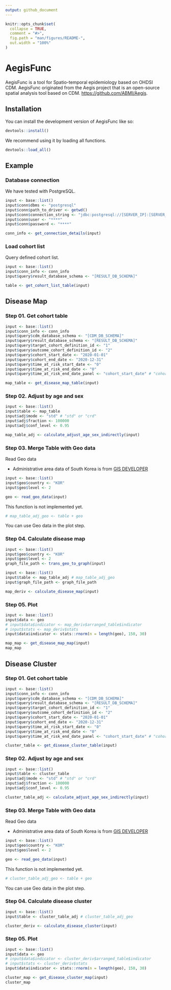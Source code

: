 ```yaml
---
output: github_document
---
```


<!-- README.md is generated from README.Rmd. Please edit that file -->

```r
knitr::opts_chunk$set(
  collapse = TRUE,
  comment = "#>",
  fig.path = "man/figures/README-",
  out.width = "100%"
)
```

# AegisFunc

<!-- badges: start -->
<!-- badges: end -->

AegisFunc is a tool for Spatio-temporal epidemiology based on OHDSI CDM.
AegisFunc originated from the Aegis project that is an open-source spatial analysis tool based on CDM.
<https://github.com/ABMI/Aegis>.

## Installation

You can install the development version of AegisFunc like so:

``` r
devtools::install()
```

We recommend using it by loading all functions.

``` r
devtools::load_all()
```

## Example

### Database connection

We have tested with PostgreSQL.

```r 
input <- base::list()
input$conn$dbms <- "postgresql"
input$conn$path_to_driver <- getwd()
input$conn$connection_string <- "jdbc:postgresql://[SERVER_IP]:[SERVER_PORT]/[CDM_DB_NAME]"
input$conn$user <- "****"
input$conn$password <- "****"

conn_info <- get_connection_details(input)
```


### Load cohort list

Query defined cohort list.

```r
input <- base::list()
input$conn_info <- conn_info
input$query$result_database_schema <- "[RESULT_DB_SCHEMA]"

table <- get_cohort_list_table(input)
```


## Disease Map

### Step 01. Get cohort table

```r
input <- base::list()
input$conn_info <- conn_info
input$query$cdm_database_schema <- "[CDM_DB_SCHEMA]"
input$query$result_database_schema <- "[RESULT_DB_SCHEMA]"
input$query$target_cohort_definition_id <- "1"
input$query$outcome_cohort_definition_id <- "2"
input$query$cohort_start_date <- "2020-01-01"
input$query$cohort_end_date <- "2020-12-31"
input$query$time_at_risk_start_date <- "0"
input$query$time_at_risk_end_date <- "0"
input$query$time_at_risk_end_date_panel <- "cohort_start_date" # "cohort_start_date" or "cohort_end_date"

map_table <- get_disease_map_table(input)
```



### Step 02. Adjust by age and sex

```r
input <- base::list()
input$table <- map_table
input$adj$mode <- "std" # "std" or "crd"
input$adj$fraction <- 100000
input$adj$conf_level <- 0.95

map_table_adj <- calculate_adjust_age_sex_indirectly(input)
```



### Step 03. Merge Table with Geo data

Read Geo data

- Administrative area data of South Korea is from [GIS DEVELOPER](http://www.gisdeveloper.co.kr/?p=2332)

```r
input <- base::list()
input$geo$country <- "KOR"
input$geo$level <- 2

geo <- read_geo_data(input)
```

This function is not implemented yet.

```r
# map_table_adj_geo <- table + geo
```

You can use Geo data in the plot step.



### Step 04. Calculate disease map

```r
input <- base::list()
input$geo$country <- "KOR"
input$geo$level <- 2
graph_file_path <- trans_geo_to_graph(input)

input <- base::list()
input$table <- map_table_adj # map_table_adj_geo
input$graph_file_path <- graph_file_path

map_deriv <- calculate_disease_map(input)
```



### Step 05. Plot

```r
input <- base::list()
input$data <- geo
# input$data$indicator <- map_deriv$arranged_table$indicator
# input$stats <- map_deriv$stats
input$data$indicator <- stats::rnorm(n = length(geo), 150, 30)

map_map <- get_disease_map_map(input)
map_map
```


## Disease Cluster

### Step 01. Get cohort table

```r
input <- base::list()
input$conn_info <- conn_info
input$query$cdm_database_schema <- "[CDM_DB_SCHEMA]"
input$query$result_database_schema <- "[RESULT_DB_SCHEMA]"
input$query$target_cohort_definition_id <- "1"
input$query$outcome_cohort_definition_id <- "2"
input$query$cohort_start_date <- "2020-01-01"
input$query$cohort_end_date <- "2020-12-31"
input$query$time_at_risk_start_date <- "0"
input$query$time_at_risk_end_date <- "0"
input$query$time_at_risk_end_date_panel <- "cohort_start_date" # "cohort_start_date" or "cohort_end_date"

cluster_table <- get_disease_cluster_table(input)
```



### Step 02. Adjust by age and sex

```r
input <- base::list()
input$table <- cluster_table
input$adj$mode <- "std" # "std" or "crd"
input$adj$fraction <- 100000
input$adj$conf_level <- 0.95

cluster_table_adj <- calculate_adjust_age_sex_indirectly(input)
```



### Step 03. Merge Table with Geo data

Read Geo data

- Administrative area data of South Korea is from [GIS DEVELOPER](http://www.gisdeveloper.co.kr/?p=2332)

```r
input <- base::list()
input$geo$country <- "KOR"
input$geo$level <- 2

geo <- read_geo_data(input)
```

This function is not implemented yet.

```r
# cluster_table_adj_geo <- table + geo
```

You can use Geo data in the plot step.



### Step 04. Calculate disease cluster

```r
input <- base::list()
input$table <- cluster_table_adj # cluster_table_adj_geo

cluster_deriv <- calculate_disease_cluster(input)
```



### Step 05. Plot

```r
input <- base::list()
input$data <- geo
# input$data$indicator <- cluster_deriv$arranged_table$indicator
# input$stats <- cluster_deriv$stats
input$data$indicator <- stats::rnorm(n = length(geo), 150, 30)

cluster_map <- get_disease_cluster_map(input)
cluster_map
```

